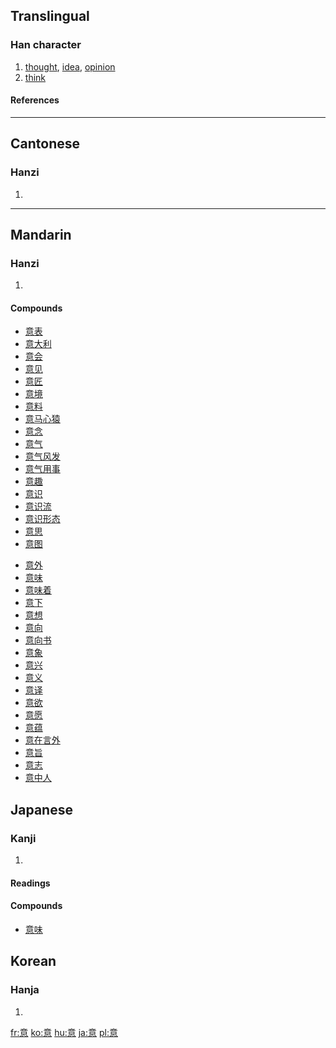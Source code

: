 ==Translingual==
===Han character===
{{Han char|rn=61|rad=心|as=09|sn=13|four=0033<sub>6</sub>|canj=卜廿日心 (YTAP)}}
# [[thought]], [[idea]], [[opinion]]
# [[think]]
====References====
{{Han ref|kx=0394.220|dkj=10921|dj=0730.280|hdz=42323.030|uh=610F|ud=24847|bh=B74E|bd=46926}}
----
==Cantonese==
===Hanzi===
{{yue-hanzi|jyut=|y=yi3}}
# {{defn|Cantonese}}
----
==Mandarin==
===Hanzi===
{{cmn-hanzi|pin=[[yì]] (yi4)|wg=i<sup>4</sup>}}
# {{defn|Mandarin}}

====Compounds====
{{top2}}
*[[意表]]
*[[意大利]]
*[[意会]]
*[[意见]]
*[[意匠]]
*[[意境]]
*[[意料]]
*[[意马心猿]]
*[[意念]]
*[[意气]]
*[[意气风发]]
*[[意气用事]]
*[[意趣]]
*[[意识]]
*[[意识流]]
*[[意识形态]]
*[[意思]]
*[[意图]]
{{mid2}}
*[[意外]]
*[[意味]]
*[[意味着]]
*[[意下]]
*[[意想]]
*[[意向]]
*[[意向书]]
*[[意象]]
*[[意兴]]
*[[意义]]
*[[意译]]
*[[意欲]]
*[[意愿]]
*[[意蕴]]
*[[意在言外]]
*[[意旨]]
*[[意志]]
*[[意中人]]
{{bottom}}



== Japanese ==
===Kanji===
{{ja-kanji|grade=|rs=心09}}
# {{defn|Japanese}} 
====Readings====
{{ja-readings|on=[[い]] (i)|kun=[[こころ]] (kokoro), [[おもい]] (omoi), [[おもう]] (omou)}}

====Compounds====
*[[意味]]

==Korean==
===Hanja===
{{ko-hanja|hangeul=의|eumhun=|rv=ui|mr=ŭi|y=uy}}
# {{defn|Korean}}

[[fr:意]]
[[ko:意]]
[[hu:意]]
[[ja:意]]
[[pl:意]]